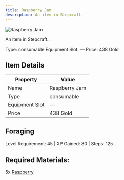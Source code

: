 ```yaml
---
title: Raspberry Jam
description: An item in Stepcraft.
---
```


<div className="flex items-start gap-6 mb-8">
  <div className="flex-shrink-0">
    <img src="/assets/resources/foraging/raspberry_jam.png" alt="Raspberry Jam" className="w-24 h-24 border rounded-lg" />
  </div>
  <div className="flex-1">
    <div className="space-y-2">
      <p className="text-lg text-muted-foreground">An item in Stepcraft..</p>
      <div className="flex flex-wrap gap-4 text-sm">
        <span className="px-2 py-1 bg-green-100 dark:bg-green-900 rounded-md">
          Type: consumable
        </span>
        <span className="px-2 py-1 bg-purple-100 dark:bg-purple-900 rounded-md">
          Equipment Slot: —
        </span>
        <span className="px-2 py-1 bg-yellow-100 dark:bg-yellow-900 rounded-md">
          Price: 438 Gold
        </span>
      </div>
    </div>
  </div>
</div>

## Item Details
| Property | Value |
|----------|-------|
| Name | Raspberry Jam |
| Type | consumable |
| Equipment Slot | — |
| Price | 438 Gold |

## Foraging
Level Requirement: 45 | XP Gained: 80 | Steps: 125

## Required Materials:
5x [Raspberry](/docs/resources/individual/raspberry)

